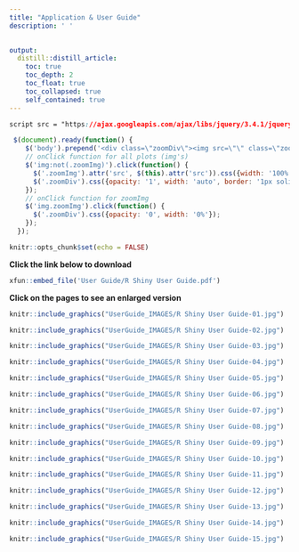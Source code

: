 ```yaml
---
title: "Application & User Guide"
description: ' '
  

output:
  distill::distill_article:
    toc: true
    toc_depth: 2
    toc_float: true
    toc_collapsed: true
    self_contained: true
---
```


```css
script src = "https://ajax.googleapis.com/ajax/libs/jquery/3.4.1/jquery.min.js"
```


```js
 $(document).ready(function() {
    $('body').prepend('<div class=\"zoomDiv\"><img src=\"\" class=\"zoomImg\"></div>');
    // onClick function for all plots (img's)
    $('img:not(.zoomImg)').click(function() {
      $('.zoomImg').attr('src', $(this).attr('src')).css({width: '100%'});
      $('.zoomDiv').css({opacity: '1', width: 'auto', border: '1px solid white', borderRadius: '5px', position: 'fixed', top: '50%', left: '50%', marginRight: '-50%', transform: 'translate(-50%, -50%)', boxShadow: '0px 0px 50px #888888', zIndex: '50', overflow: 'auto', maxHeight: '100%'});
    });
    // onClick function for zoomImg
    $('img.zoomImg').click(function() {
      $('.zoomDiv').css({opacity: '0', width: '0%'}); 
    });
  });
```

```r
knitr::opts_chunk$set(echo = FALSE)
```

**Click the link below to download**

```r
xfun::embed_file('User Guide/R Shiny User Guide.pdf')
```

**Click on the pages to see an enlarged version**

```r
knitr::include_graphics("UserGuide_IMAGES/R Shiny User Guide-01.jpg")
```

```r
knitr::include_graphics("UserGuide_IMAGES/R Shiny User Guide-02.jpg")
```

```r
knitr::include_graphics("UserGuide_IMAGES/R Shiny User Guide-03.jpg")
```

```r
knitr::include_graphics("UserGuide_IMAGES/R Shiny User Guide-04.jpg")
```

```r
knitr::include_graphics("UserGuide_IMAGES/R Shiny User Guide-05.jpg")
```

```r
knitr::include_graphics("UserGuide_IMAGES/R Shiny User Guide-06.jpg")
```

```r
knitr::include_graphics("UserGuide_IMAGES/R Shiny User Guide-07.jpg")
```

```r
knitr::include_graphics("UserGuide_IMAGES/R Shiny User Guide-08.jpg")
```

```r
knitr::include_graphics("UserGuide_IMAGES/R Shiny User Guide-09.jpg")
```

```r
knitr::include_graphics("UserGuide_IMAGES/R Shiny User Guide-10.jpg")
```

```r
knitr::include_graphics("UserGuide_IMAGES/R Shiny User Guide-11.jpg")
```

```r
knitr::include_graphics("UserGuide_IMAGES/R Shiny User Guide-12.jpg")
```

```r
knitr::include_graphics("UserGuide_IMAGES/R Shiny User Guide-13.jpg")
```

```r
knitr::include_graphics("UserGuide_IMAGES/R Shiny User Guide-14.jpg")
```

```r
knitr::include_graphics("UserGuide_IMAGES/R Shiny User Guide-15.jpg")
```





